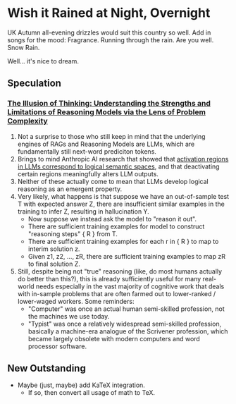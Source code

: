#   Wish it Rained at Night, Overnight

UK Autumn all-evening drizzles would suit this country so well.
Add in songs for the mood:
Fragrance.
Running through the rain.
Are you well.
Snow Rain.

Well... it's nice to dream.

##  Speculation

### [The Illusion of Thinking: Understanding the Strengths and Limitations of Reasoning Models via the Lens of Problem Complexity](https://machinelearning.apple.com/research/illusion-of-thinking?utm_source=alphasignal)

1.  Not a surprise to those who still keep in mind that the underlying engines of RAGs and Reasoning Models are LLMs,
    which are fundamentally still next-word prediciton tokens.
2.  Brings to mind Anthropic AI research that showed that 
    [activation regions in LLMs correspond to logical semantic spaces](https://www.anthropic.com/news/mapping-mind-language-model),
    and that deactivating certain regions meaningfully alters LLM outputs.
3.  Neither of these actually come to mean that LLMs develop logical reasoning as an emergent property.
4.  Very likely, what happens is that suppose we have an out-of-sample test T with expected answer Z,
    there are insufficient similar examples in the training to infer Z, resulting in hallucination Y.
    -   Now suppose we instead ask the model to "reason it out".
    -   There are sufficient training examples for model to construct "reasoning steps" \{ R \} from T.
    -   There are sufficient training examples for each r in \{ R \} to map to interim solution z.
    -   Given z1, z2, ..., zR, there are sufficient training examples to map zR to final solution Z.
5.  Still, despite being not "true" reasoning
    (like, do most humans actually do better than this?),
    this is already sufficiently useful for many real-world needs
    especially in the vast majority of cognitive work that deals with in-sample problems
    that are often farmed out to lower-ranked / lower-waged workers.
    Some reminders:
    -   "Computer" was once an actual human semi-skilled profession,
        not the machines we use today.
    -   "Typist" was once a relatively widespread semi-skilled profession,
        basically a machine-era analogue of the Scrivener profession,
        which became largely obsolete with modern computers and word processor software.

##  New Outstanding

-   Maybe (just, maybe) add KaTeX integration.
    -   If so, then convert all usage of math to TeX.